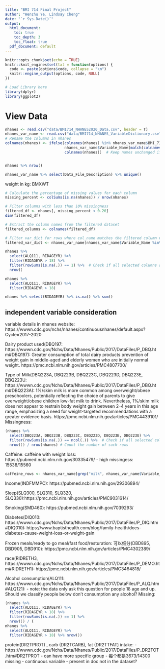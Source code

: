 ```yaml
---
title: "BMI 714 Final Project"
author: "Wenzhu Ye, Lindsay Cheng"
date: "`r Sys.Date()`"
output:
  html_document: 
    toc: true
    toc_depth: 3
    toc_float: true
  pdf_document: default
---
```

```r
knitr::opts_chunk$set(echo = TRUE)
knitr::knit_engines$set(txt = function(options) {
  code <- paste(options$code, collapse = "\n")
  knitr::engine_output(options, code, NULL)
})
```

```r
# Load Library here
library(dplyr)
library(ggplot2)
```

# View Data

```r
nhanes <- read.csv("data/BMI714_NHANES2020_Data.csv", header = T)
nhanes_var_name <- read.csv("data/BMI714_NHANES_VariableDictionary.csv", header = T)
# Rename the columns in nhanes
colnames(nhanes) <- ifelse(colnames(nhanes) %in% nhanes_var_name$BMI_714_Variable_Name, 
                           nhanes_var_name$Variable_Name[match(colnames(nhanes),nhanes_var_name$BMI_714_Variable_Name)], 
                           colnames(nhanes))  # Keep names unchanged if not in mapping


nhanes %>% nrow()
```


```r
nhanes_var_name %>% select(Data_File_Description) %>% unique()
```


weight in kg: BMXWT
```r
# Calculate the percentage of missing values for each column
missing_percent <- colSums(is.na(nhanes)) / nrow(nhanes)

# Filter columns with less than 10% missingness
filtered_df <- nhanes[, missing_percent < 0.20]
dim(filtered_df)
```

```r
# Extract the column names from the filtered dataset
filtered_columns <- colnames(filtered_df)

# Filter var_dict for rows where col_name matches the filtered column names
filtered_var_dict <- nhanes_var_name[nhanes_var_name$Variable_Name %in% filtered_columns, ]
```

```r
nhanes %>% 
  select(ALQ111, RIDAGEYR) %>% 
  filter(RIDAGEYR > 18) %>%
  filter(rowSums(is.na(.)) == 1) %>%  # Check if all selected columns are NA
  nrow()
```

```r
nhanes %>% 
  select(ALQ111, RIDAGEYR) %>% 
  filter(RIDAGEYR > 18)
```


```r
nhanes %>% select(RIDAGEYR) %>% is.na() %>% sum()
```
## independent variable consideration
variable details in nhanes website: https://wwwn.cdc.gov/nchs/nhanes/continuousnhanes/default.aspx?Cycle=2017-2020

Dairy product used(DBQ197: https://wwwn.cdc.gov/Nchs/Data/Nhanes/Public/2017/DataFiles/P_DBQ.htm#DBQ197): Greater consumption of total dairy products prevention of weight gain in middle-aged and elderly women who are initially normal weight. https://pmc.ncbi.nlm.nih.gov/articles/PMC4807700/

Type of Milk(DBQ223A, DBQ223B, DBQ223C, DBQ223D, DBQ223E, DBQ223U: https://wwwn.cdc.gov/Nchs/Data/Nhanes/Public/2017/DataFiles/P_DBQ.htm#DBQ223A): 1%/skim milk is more common among overweight/obese preschoolers, potentially reflecting the choice of parents to give overweight/obese children low-fat milk to drink. Nevertheless, 1%/skim milk does not appear to restrain body weight gain between 2–4 years in this age range, emphasizing a need for weight-targeted recommendations with a greater evidence basis. https://pmc.ncbi.nlm.nih.gov/articles/PMC4439101/
Missingness:
```r
(nhanes %>% 
  select(DBQ223A, DBQ223B, DBQ223C, DBQ223D, DBQ223E, DBQ223U) %>% 
  filter(rowSums(is.na(.)) == ncol(.)) %>%  # Check if all selected columns are NA
  nrow()) / nrow(nhanes) # Count the number of such rows
```


Caffeine: caffeine with weight loss: https://pubmed.ncbi.nlm.nih.gov/30335479/
 - high missingess: 15538/15560
```r
caffeine_rows <- nhanes_var_name[grep("milk", nhanes_var_name$Variable_Description, ignore.case = TRUE), ]
```

Income(INDFMMPC): https://pubmed.ncbi.nlm.nih.gov/29306894/

Sleep(SLQ300, SLQ310, SLQ320, SLQ330):https://pmc.ncbi.nlm.nih.gov/articles/PMC9031614/

Smoking(SMD460): https://pubmed.ncbi.nlm.nih.gov/7039293/

Diabetes(DIQ010: https://wwwn.cdc.gov/Nchs/Data/Nhanes/Public/2017/DataFiles/P_DIQ.htm#DIQ010): https://www.baptisthealth.com/blog/family-health/does-diabetes-cause-weight-loss-or-weight-gain

Frozen meals/ready to go meal/fast food/resturation: 可以细分(DBD895, DBD905, DBD910): https://pmc.ncbi.nlm.nih.gov/articles/PMC4302389/

race(RIDRETH3, https://wwwn.cdc.gov/Nchs/Data/Nhanes/Public/2017/DataFiles/P_DEMO.htm#RIDRETH1): https://pmc.ncbi.nlm.nih.gov/articles/PMC3464818/

Alcohol consumption(ALQ111: https://wwwn.cdc.gov/Nchs/Data/Nhanes/Public/2017/DataFiles/P_ALQ.htm#ALQ121): 
- note: the data only ask this question for people 18 age and up. Should we classify people below don't consumption any alcohol?
Missing: 
```r
(nhanes %>% 
  select(ALQ111, RIDAGEYR) %>% 
  filter(RIDAGEYR > 18) %>%
  filter(rowSums(is.na(.)) == 1) %>%
  nrow()) / (
nhanes %>% 
  select(ALQ111, RIDAGEYR) %>% 
  filter(RIDAGEYR > 18) %>% nrow())
```


protein(DR2TPROT) , carb (DR2TCARB), fat (DR2TTFAT) intake: 
 - https://wwwn.cdc.gov/Nchs/Data/Nhanes/Public/2017/DataFiles/P_DR2TOT.htm#DR2TPROT
 - can have more specific group
 - 每个都是3673/14300 missing
 - continuous variable
 - present in doc not in the dataset?
